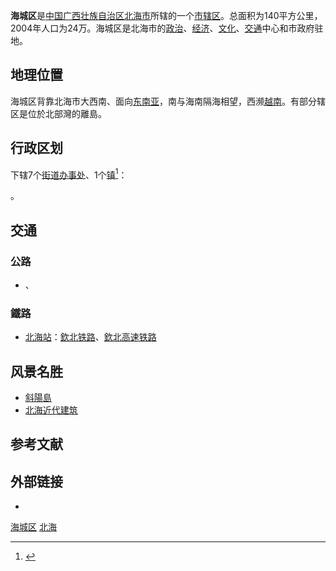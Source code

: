 {{Infobox China County
| county  = 海城区
| Pinyin   = Hǎichéng Qū
| Belong = [[广西壮族自治区|广西壮族自治区]][[北海市|北海市]]
| Types= [[市辖区|市辖区]]
| admincode = 450502
| founded = 
| seat =  
| division = 8
| town= 1
| township= 0
| subdistrict= 7
| dialect= [[粵語方言#欽廉粵語|欽廉粵語]]
| post code= 536000
| phone code = 0779
| area = 140[[平方千米|平方千米]]
| area water = 12万平方千米
| census yr = 2004
| pop = 24万人 
| density = 0.171人/平方千米
}}
'''海城区'''是[[中国|中国]][[广西壮族自治区|广西壮族自治区]][[北海市|北海市]]所辖的一个[[市辖区|市辖区]]。总面积为140平方公里，2004年人口为24万。海城区是北海市的[[政治|政治]]、[[经济|经济]]、[[文化|文化]]、[[交通|交通]]中心和市政府驻地。

==地理位置==
海城区背靠北海市大西南、面向[[东南亚|东南亚]]，南与海南隔海相望，西濒[[越南|越南]]。有部分辖区是位於北部灣的離島。

== 行政区划 ==
{{PAGENAMEBASE}}下辖7个[[街道办事处|街道办事处]]、1个[[行政建制镇|镇]]<ref>{{PRC admin/ref sgc|45/05/02}}</ref>：

{{PRC admin/children|45/05/02}}。

== 交通 ==
===公路===
* {{中国国道名|209}}、{{中国国道名|228}}
===鐵路===
* [[北海站_(廣西)|北海站]]：{{rint|cn|crh}}[[欽北铁路|欽北铁路]]、[[欽北高速铁路|欽北高速铁路]]

== 风景名胜 ==
*[[斜陽島|斜陽島]]
*[[北海近代建筑|北海近代建筑]]

== 参考文献 ==
{{Wikisource|国务院关于同意广西壮族自治区调整北海市市辖区行政区划的批复}}
{{reflist}}

== 外部链接 ==
* {{Official website|http://www.bhhc.gov.cn/|name=北海市海城区人民政府门户网站}}

{{Guangxi-stub}}
{{海城区行政区划}}
{{北海市行政区划}}
{{广西行政区划}}

[[Category:海城区|]]
[[Category:北海市辖区|北海]]